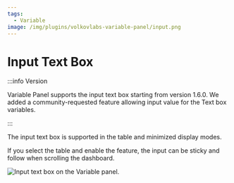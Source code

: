 ```yaml
---
tags:
  - Variable
image: /img/plugins/volkovlabs-variable-panel/input.png
---
```



# Input Text Box

:::info Version

Variable Panel supports the input text box starting from version 1.6.0. We added a community-requested feature allowing input value for the Text box variables.

:::

The input text box is supported in the table and minimized display modes.

If you select the table and enable the feature, the input can be sticky and follow when scrolling the dashboard.

<Image
  title="Input text box on the Variable panel."
  src="/img/plugins/volkovlabs-variable-panel/input.png"
/>
